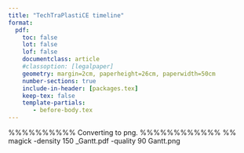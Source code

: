 ```yaml
---
title: "TechTraPlastiCE timeline"
format:
  pdf:
    toc: false
    lot: false
    lof: false
    documentclass: article
    #classoption: [legalpaper]
    geometry: margin=2cm, paperheight=26cm, paperwidth=50cm
    number-sections: true
    include-in-header: [packages.tex]
    keep-tex: false
    template-partials:
       - before-body.tex
---
```


%%%%%%%%%% Converting to png. %%%%%%%%%%%%
%% magick -density 150 _Gantt.pdf -quality 90 Gantt.png


\begin{ganttchart}[vgrid,
   y unit title=0.5cm,
   y unit chart=0.5cm,
   x unit = 0.7cm,
   time slot format=isodate-year,
   time slot unit=month,
   %today=2025-07,
   %progress=today,
   title/.append style={draw=none, fill= Neutro},
   title label font=\sffamily\bfseries\color{white},
   title label node/.append style={below=-1.6ex},
   title left shift=.05,
   title right shift=-.05,
   title height=1,
   bar/.append style={draw=none, fill=OliveGreen!75},
   bar height=.6,
   bar label font=\normalsize\color{black!50},
   group right shift=0,
   group top shift=.6,
   group height=.3,
   group peaks height=.2,
   bar incomplete/.append style={fill=Celeste},
   bar progress label anchor = west,
   bar progress label font = \color{white}\scriptsize
]{2025-02}{2028-01}

\gantttitle[]{TechTraPlastiCE timeline}{36}\\  
\gantttitlecalendar{year} \\
\gantttitlelist{"Q1","Q2","Q3","Q4", "Q1","Q2","Q3","Q4","Q1","Q2","Q3","Q4"}{3}\\ % Semester title
\gantttitlecalendar{month} \\



% Working package 1
\ganttgroup{WP 1: Innovation Opportunities for Circular Economy}{2025-02}{2025-10} \\

% Tareas
\ganttbar[name=1a, progress=100, progress label text={Completed}]{Developing a framework to understand the companies/industries' performance for circular economy}{2025-02}{2025-04} \\
\ganttbar[name=1b, progress=80, progress label text={90\%}]{Identifying gaps and drivers at targeted Industries/Companies to comply with the norms and consumers' preferences}{2025-05}{2025-10} \\
\ganttbar[name=1c, progress=10, progress label text={10\%}]{Assessing the innovation capacities of the industries/sectors}{2025-05}{2025-10} 
\ganttnewline[thick, blue]  \\
\ganttmilestone[]{Milestone 1}{2025-04} \\


% Working package 2
\ganttgroup{WP2: Development of a networked portfolio}{2025-07}{2026-04} \\

% Tareas
\ganttbar[name=2a, progress=0, progress label text={ }]{Identifying existing core services for plastics challenges within the network of partners}{2025-07}{2026-01} \\
\ganttbar[name=2b, progress=0,  progress label text={ }]{Design of Institutional Portfolios}{2025-11}{2026-04} \\
\ganttbar[name=2c, progress=0,  progress label text={ }]{Promoting cross-peer collaboration and mentoring}{2025-11}{2026-04} 
\ganttnewline[thick, blue] 
\\


% Working package 3
\ganttgroup{WP3: Multi-actor collaborations for just and safe plastic’s circular economy }{2026-02}{2027-04} \\

% Tareas
\ganttbar[name=3a, progress=0, progress label text={ }]{Reuse action clues in Argentina, Chile and Colombia}{2026-02}{2026-04} \\
\ganttbar[name=3b, progress=0,  progress label text={ }]{Engaging local stakeholders}{2026-02}{2026-10} \\
\ganttbar[name=3c, progress=0,  progress label text={ }]{Assessment of local reuse systems and benchmarking with impactful reuse practices}{2026-05}{2026-10} \\
\ganttbar[name=3d, progress=0,  progress label text={ }]{Search Conference}{2026-08}{2027-04} \\
\ganttbar[name=3e, progress=0,  progress label text={ }]{Implementation of collaborative initiatives}{2026-11}{2027-04} \\


% Working package 4
\ganttgroup{WP3: Pilot projects implementation}{2026-02}{2027-04} \\

% Tareas
\ganttbar[name=4a, progress=0, progress label text={ }]{Pedagogical Integration of Industry at the University}{2026-02}{2026-04} \\
\ganttbar[name=4b, progress=0,  progress label text={ }]{Pilots implementation}{2026-02}{2026-10} \\
\ganttbar[name=4c, progress=0,  progress label text={ }]{Cross evaluation of pilot projects between Latin American Universities}{2026-05}{2026-10} \\
\ganttbar[name=4d, progress=0,  progress label text={ }]{Institutional Recommendations}{2026-08}{2027-04} \\

% Working package 5
\ganttgroup{WP5: Communication and Dissemination}{2025-02}{2028-01} \\

% Tareas
\ganttbar[name=5a, progress=0, progress label text={ }]{Definition of a dissemination strategy and its implementation.}{2025-02}{2026-05} \\
\ganttbar[name=5b, progress=0,  progress label text={ }]{Dissemination Toolbox and Training}{2025-02}{2026-8} \\
\ganttbar[name=5c, progress=0,  progress label text={ }]{Project Website Launching and Monitoring}{2025-05}{2028-01} \\
\ganttbar[name=5d, progress=0,  progress label text={ }]{Establishing an Open Digital Repository}{2026-08}{2027-04} \\
\ganttbar[name=5e, progress=0,  progress label text={ }]{Final Conference}{2027-01}{2028-01} \\


% Working package 6
\ganttgroup{WP6: Project management and Quality assurance}{2025-02}{2028-01}\\

% Tareas
\ganttbar[name=6a, progress=0, progress label text={ }]{Partnership agreement management with the consortium}{2025-02}{2025-05} \\
\ganttbar[name=6b, progress=0,  progress label text={ }]{Financial management guidelines, monitoring and reports}{2025-02}{2028-01} \\
\ganttbar[name=6c, progress=0,  progress label text={ }]{Project Management guidelines, monitoring and reports}{2025-02}{2028-01} \\
\ganttbar[name=6d, progress=0,  progress label text={ }]{Establishment of quality guidelines and an external committee for monitoring the advancement of the project}{2025-02}{2028-01} \\
\ganttbar[name=6e, progress=0,  progress label text={ }]{Organization of the Kick-off meeting at Nancy}{2025-02}{2025-05} \\


\ganttset{link/.style={Naranja}}

% WP1   
\ganttlink{1a}{1b}
\ganttlink{1a}{1c}

\ganttlink{1b}{3c}
\ganttlink{1c}{3c}

% WP2   
\ganttlink{2a}{2b}
\ganttlink{2b}{2c}

\ganttlink{2a}{3c}

% WP3
\ganttlink{3a}{3b}
\ganttlink{2b}{2c}
\ganttlink{2b}{2c}



\end{ganttchart}


